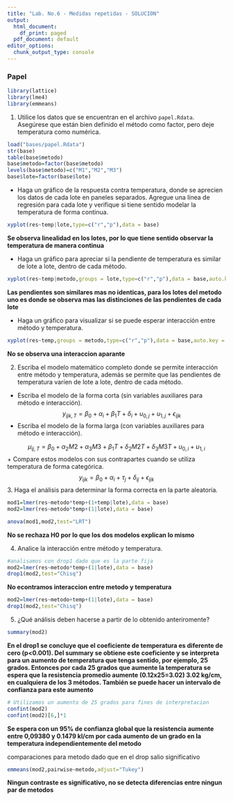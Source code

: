 ```yaml
---
title: "Lab. No.6 - Medidas repetidas - SOLUCION"
output:
  html_document:
    df_print: paged
  pdf_document: default
editor_options:
  chunk_output_type: console
---
```


### Papel
```r
library(lattice)
library(lme4)
library(emmeans)
```

1.	Utilice los datos que se encuentran en el archivo `papel.Rdata`. Asegúrese que están bien definido el método como factor, pero deje temperatura como numérica.
```r
load("bases/papel.Rdata")
str(base)
table(base$metodo)
base$metodo=factor(base$metodo)
levels(base$metodo)=c("M1","M2","M3")
base$lote=factor(base$lote)
```

+ Haga un gráfico de la respuesta contra temperatura, donde se aprecien los datos de cada lote en  paneles separados. Agregue una línea de regresión para cada lote y verifique si tiene sentido modelar la temperatura de forma continua.

```r
xyplot(res~temp|lote,type=c("r","p"),data = base)
```
**Se observa linealidad en los lotes, por lo que tiene sentido observar la temperatura de manera continua**

+ Haga un gráfico para apreciar si la pendiente de temperatura es similar de lote a lote, dentro de cada método.
```r
xyplot(res~temp|metodo,groups = lote,type=c("r","p"),data = base,auto.key = list(columns=3))
```
**Las pendientes son similares mas no identicas, para los lotes del metodo uno es donde se observa mas las distinciones de las pendientes de cada lote**

+ Haga un gráfico para visualizar si se puede esperar interacción entre método y temperatura.
```r
xyplot(res~temp,groups = metodo,type=c("r","p"),data = base,auto.key = list(columns=3))
```
**No se observa una interaccion aparante**

2.  Escriba el modelo matemático completo donde se permite interacción entre método y temperatura, además se permite que las pendientes de temperatura varíen de lote a lote, dentro de cada método.

+ Escriba el modelo de la forma corta (sin variables auxiliares para método e interacción).
$$y_{ijk,T}=\beta_0+\alpha_i+\beta_1T+\delta_i+u_{0,j}+u_{1,j}+\epsilon_{ijk}$$
+ Escriba el modelo de la forma larga (con variables auxiliares para método e interacción).

$$\mu_{ij,T}=\beta_0+\alpha_2M2+\alpha_3M3+\beta_1T+\delta_2M2T+\delta_3M3T+u_{0,i}+u_{1,i}$$
+ Compare estos modelos con sus contrapartes cuando se utiliza temperatura de forma categórica.
$$y_{ijk}=\beta_0+\alpha_i+\tau_j+\delta_{ij}+\epsilon_{ijk}$$
3. Haga el análisis para determinar la forma correcta en la parte aleatoria.
```r
mod1=lmer(res~metodo*temp+(1+temp|lote),data = base)
mod2=lmer(res~metodo*temp+(1|lote),data = base)

anova(mod1,mod2,test="LRT")
```

**No se rechaza H0 por lo que los dos modelos explican lo mismo**

4. Analice la interacción entre método y temperatura.
```r
#analisamos con drop1 dado que es la parte fija
mod2=lmer(res~metodo*temp+(1|lote),data = base)
drop1(mod2,test="Chisq")
```
**No econtramos interaccion entre metodo y temperatura**
```r
mod2=lmer(res~metodo+temp+(1|lote),data = base)
drop1(mod2,test="Chisq")
```


5. ¿Qué análisis deben hacerse a partir de lo obtenido anteriromente?
```r
summary(mod2)
```
**En el drop1 se concluye que el coeficiente de temperatura es diferente de cero (p<0.001). Del summary se obtiene este coeficiente y se interpreta
para un aumento de temperatura que tenga sentido, por ejemplo, 25 grados. Entonces por cada 25 grados que aumente la temperatura se espera
que la resistencia promedio aumente (0.12x25=3.02) 3.02 kg/cm, en cualquiera de los 3 métodos. También se puede hacer un intervalo de 
confianza para este aumento**


```r
# Utilizamos un aumento de 25 grados para fines de interpretacion
confint(mod2)
confint(mod2)[6,]*1
```
**Se espera con un 95% de confianza global que la resistencia aumente entre 0,09380 y 0.1479 kl/cm por cada aumento de un grado en la temperatura independientemente del metodo  **

comparaciones para metodo dado que en el drop salio significativo
```r
emmeans(mod2,pairwise~metodo,adjust="Tukey")
```
**Ningun contraste es significativo, no se detecta diferencias entre ningun par de metodos**



